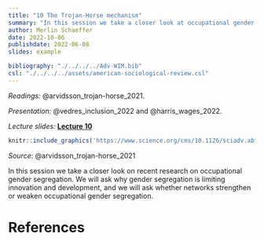 ```yaml
---
title: "10 The Trojan-Horse mechanism"
summary: "In this session we take a closer look at occupational gender segregation."
author: Merlin Schaeffer
date: 2022-10-06
publishdate: 2022-06-08
slides: example

bibliography: "./../../../Adv-WIM.bib"
csl: "./../../../assets/american-sociological-review.csl"
---
```


*Readings:* @arvidsson_trojan-horse_2021.

*Presentation:* @vedres_inclusion_2022 and @harris_wages_2022.

*Lecture slides:* [**Lecture 10**](/Sessions/10-Trojan-Horse/10-Trojan.html)


```r
knitr::include_graphics('https://www.science.org/cms/10.1126/sciadv.abf6730/asset/207e13a5-1497-45c8-acdc-cdabd079a7db/assets/graphic/abf6730-f1.jpeg')
```
*Source*: @arvidsson_trojan-horse_2021

In this session we take a closer look on recent research on occupational gender segregation. We will ask why gender segregation is limiting innovation and development, and we will ask whether networks strengthen or weaken occupational gender segregation.

# References